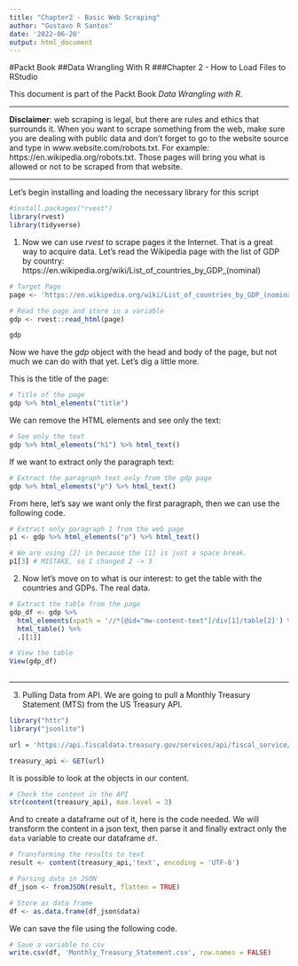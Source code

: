 ---
title: "Chapter2 - Basic Web Scraping"
author: "Gustavo R Santos"
date: '2022-06-20'
output: html_document
---


#Packt Book
##Data Wrangling With R
###Chapter 2 - How to Load Files to RStudio

This document is part of the Packt Book *Data Wrangling with R*.

---

**Disclaimer**: web scraping is legal, but there are rules and ethics that surrounds it. When you want to scrape something from the web, make sure you are dealing with public data and don't forget to go to the website source and type in www.website.com/robots.txt. For example: https://en.wikipedia.org/robots.txt.
Those pages will bring you what is allowed or not to be scraped from that website.

---

Let's begin installing and loading the necessary library for this script
```{r}
#install.packages("rvest")
library(rvest)
library(tidyverse)
```

1. Now we can use *rvest* to scrape pages it the Internet. That is a great way to acquire  data.
Let's read the Wikipedia page with the list of GDP by country: https://en.wikipedia.org/wiki/List_of_countries_by_GDP_(nominal)

```{r}
# Target Page
page <- 'https://en.wikipedia.org/wiki/List_of_countries_by_GDP_(nominal)'

# Read the page and store in a variable
gdp <- rvest::read_html(page)

gdp

```

Now we have the *gdp* object with the head and body of the page, but not much we can do with that yet. Let's dig a little more.

This is the title of the page:

```{r}
# Title of the page
gdp %>% html_elements("title")
```

We can remove the HTML elements and see only the text:

```{r}
# See only the text
gdp %>% html_elements("h1") %>% html_text()
```

If we want to extract only the paragraph text:

```{r}
# Extract the paragraph text only from the gdp page
gdp %>% html_elements("p") %>% html_text()
```

From here, let's say we want only the first paragraph, then we can use the following code.

```{r}

# Extract only paragraph 1 from the web page
p1 <- gdp %>% html_elements("p") %>% html_text()

# We are using [2] in because the [1] is just a space break.
p1[3] # MISTAKE, so I changed 2 -> 3

```

2. Now let's move on to what is our interest: to get the table with the countries and GDPs. The real data.

```{r}
# Extract the table from the page
gdp_df <- gdp %>% 
  html_elements(xpath = '//*[@id="mw-content-text"]/div[1]/table[2]') %>% 
  html_table() %>% 
  .[[1]]

# View the table
View(gdp_df)
  
```

--- 

3. Pulling Data from API.
We are going to pull a Monthly Treasury Statement (MTS) from the US Treasury API.

```{r}
library("httr")
library("jsonlite")

url = 'https://api.fiscaldata.treasury.gov/services/api/fiscal_service/v1/accounting/mts/mts_table_1'

treasury_api <- GET(url)

```

It is possible to look at the objects in our content.

```{r}
# Check the content in the API
str(content(treasury_api), max.level = 3)
```

And to create a dataframe out of it, here is the code needed. We will transform the content in a json text, then parse it and finally extract only the `data` variable to create our dataframe `df`.

```{r}
# Transforming the results to text
result <- content(treasury_api,'text', encoding = 'UTF-8')

# Parsing data in JSON
df_json <- fromJSON(result, flatten = TRUE)

# Store as data frame
df <- as.data.frame(df_json$data)
```

We can save the file using the following code.
```{r}
# Save a variable to csv
write.csv(df, 'Monthly_Treasury_Statement.csv', row.names = FALSE)

```


